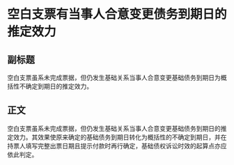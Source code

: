 # 空白支票有当事人合意变更债务到期日的推定效力
## 副标题
空白支票虽系未完成票据，但仍发生基础关系当事人合意变更基础债务到期日为概括性不确定到期日的推定效力。
## 正文
空白支票虽系未完成票据，但仍发生基础关系当事人合意变更基础债务到期日的推定效力。其效果使原来确定的基础债务到期日转化为概括性的不确定到期日，并在持票人填写完整出票日期且提示付款时再行确定，基础债权诉讼时效的起算点亦应依此判定。